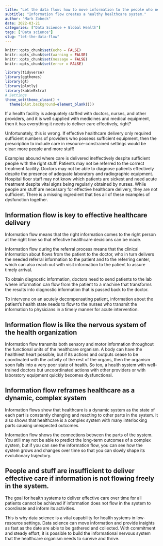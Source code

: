 ```yaml
---
title: "Let the data flow: how to move information to the people who need it in a Global Health organization"
subtitle: "Information flow creates a healthy healthcare system."
author: "Mark Zobeck"
date: 2022-03-21
categories: ["Data Science + Global Health"]
tags: ["Data science"]
slug: "let-the-data-flow"
---
```


```r
knitr::opts_chunk$set(echo = FALSE) 
knitr::opts_chunk$set(warning = FALSE)
knitr::opts_chunk$set(message = FALSE)
knitr::opts_chunk$set(error = FALSE)

library(tidyverse)
library(ggthemes)
library(gt)
library(plotly)
library(kableExtra)
# Settings
theme_set(theme_clean() +  
  theme(plot.background=element_blank()))

```

If a health facility is adequately staffed with doctors, nurses, and other providers, and it is well supplied with medicines and medical equipment, then it has everything it needs to deliver care effectively, right?

Unfortunately, this is wrong. If effective healthcare delivery only required sufficient numbers of providers who possess sufficient equipment, then the prescription to include care in resource-constrained settings would be clear: more people and more stuff!

Examples abound where care is delivered ineffectively despite sufficient people with the right stuff. Patients may not be referred to the correct treatment facility. Doctors may not be able to diagnose patients effectively despite the presence of adequate laboratory and radiographic equipment. Hospital floor staff may not know which patients are sickest and need acute treatment despite vital signs being regularly obtained by nurses. While people are stuff are necessary for effective healthcare delivery, they are not sufficient. There is a missing ingredient that ties all of these examples of dysfunction together.

## **Information flow is key to effective healthcare delivery**

Information flow means that the right information comes to the right person at the right time so that effective healthcare decisions can be made.

Information flow during the referral process means that the clinical information about flows from the patient to the doctor, who in turn delivers the needed referral information to the patient and to the referring center, which can also reach out with visit information to the patient to assure timely arrival.

To obtain diagnostic information, doctors need to send patients to the lab where information can flow from the patient to a machine that transforms the results into diagnostic information that is passed back to the doctor.

To intervene on an acutely decompensating patient, information about the patient's health state needs to flow to the nurses who transmit the information to physicians in a timely manner for acute intervention.

## **Information flow is like the nervous system of the health organization**

Information flow transmits both sensory and motor information throughout the functional units of the healthcare organism. A body can have the healthiest heart possible, but if its actions and outputs cease to be coordinated with the activity of the rest of the organs, then the organism soon falls into a very poor state of health. So too, a health system with well-trained doctors but uncoordinated actions with other providers or with laboratory equipment quickly becomes dysfunctional.

## **Information flow reframes healthcare as a dynamic, complex system**

Information flows show that healthcare is a dynamic system as the state of each part is constantly changing and reacting to other parts in the system. It also shows that healthcare is a complex system with many interlocking parts causing unexpected outcomes.

Information flow shows the connections between the parts of the system. You still may not be able to predict the long-term outcomes of a complex system, but if you can see the information flow, you can see how the system grows and changes over time so that you can slowly shape its evolutionary trajectory.

## **People and stuff are insufficient to deliver effective care if information is not flowing freely in the system.**

The goal for health systems to deliver effective care over time for all patients cannot be achieved if information does not flow in the system to coordinate and inform its activities.

This is why data science is a vital capability for health systems in low-resource settings. Data science can move information and provide insights as fast as the date are able to be gathered and collected. With commitment and steady effort, it is possible to build the informational nervous system that the healthcare organism needs to survive and thrive.
